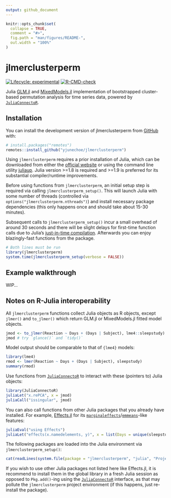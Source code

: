 ```yaml
---
output: github_document
---
```


<!-- README.md is generated from README.Rmd. Please edit that file -->

```r
knitr::opts_chunk$set(
  collapse = TRUE,
  comment = "#>",
  fig.path = "man/figures/README-",
  out.width = "100%"
)
```

# jlmerclusterperm

<!-- badges: start -->
[![Lifecycle: experimental](https://img.shields.io/badge/lifecycle-experimental-orange.svg)](https://lifecycle.r-lib.org/articles/stages.html#experimental)
[![R-CMD-check](https://github.com/yjunechoe/jlmerclusterperm/actions/workflows/R-CMD-check.yaml/badge.svg)](https://github.com/yjunechoe/jlmerclusterperm/actions/workflows/R-CMD-check.yaml)
<!-- badges: end -->

Julia [GLM.jl](https://github.com/JuliaStats/GLM.jl) and [MixedModels.jl](https://github.com/JuliaStats/MixedModels.jl) implementation of bootstrapped cluster-based permutation analysis for time series data, powered by [`JuliaConnectoR`](https://github.com/stefan-m-lenz/JuliaConnectoR).

## Installation

You can install the development version of jlmerclusterperm from [GitHub](https://github.com/yjunechoe/jlmerclusterperm) with:

``` r
# install.packages("remotes")
remotes::install_github("yjunechoe/jlmerclusterperm")
```

Using `jlmerclusterperm` requires a prior installation of Julia, which can be downloaded from either the [official website](https://julialang.org/) or using the command line utility [juliaup](https://github.com/JuliaLang/juliaup). Julia version >=1.8 is required and >=1.9 is preferred for its substantial compiler/runtime improvements.

Before using functions from `jlmerclusterperm`, an initial setup step is required via calling `jlmerclusterperm_setup()`. This will launch Julia with some number of threads (controlled via `options("jlmerclusterperm.nthreads")`) and install necessary package dependencies (this only happens once and should take about 15-30 minutes).

Subsequent calls to `jlmerclusterperm_setup()` incur a small overhead of around 30 seconds and there will be slight delays for first-time function calls due to Julia's [just-in-time compilation](https://docs.julialang.org/en/v1/). Afterwards you can enjoy blazingly-fast functions from the package.

```r
# Both lines must be run
library(jlmerclusterperm)
system.time(jlmerclusterperm_setup(verbose = FALSE))
```

## Example walkthrough

WIP...

## Notes on R-Julia interoperability

All `jlmerclusterperm` functions collect Julia objects as R objects, except `jlmer()` and `to_jlmer()` which return GLM.jl or MixedModels.jl fitted model objects.

```r
jmod <- to_jlmer(Reaction ~ Days + (Days | Subject), lme4::sleepstudy)
jmod # try `glance()` and `tidy()`
```

Model output should be comparable to that of `{lme4}` models:

```r
library(lme4)
rmod <- lmer(Reaction ~ Days + (Days | Subject), sleepstudy)
summary(rmod)
```

Use functions from [`JuliaConnectoR`](https://github.com/stefan-m-lenz/JuliaConnectoR) to interact with these (pointers to) Julia objects:

```r
library(JuliaConnectoR)
juliaLet("x.rePCA", x = jmod)
juliaCall("issingular", jmod)
```

You can also call functions from other Julia packages that you already have installed. For example, [Effects.jl](https://github.com/beacon-biosignals/Effects.jl) for its [`marginaleffects`](https://github.com/vincentarelbundock/marginaleffects)/[`emmeans`](https://github.com/rvlenth/emmeans)-like features:

```r
juliaEval("using Effects")
juliaLet("effects(x.namedelements, y)", x = list(Days = unique(sleepstudy$Days)), y = jmod)
```

The following packages are loaded into the Julia environment via `jlmerclusterperm_setup()`:

```r
cat(readLines(system.file(package = "jlmerclusterperm", "julia", "Project.toml")), sep = "\n")
```

If you wish to use other Julia packages not listed here like Effects.jl, it is recommend to install them in the global library in a fresh Julia session as opposed to `Pkg.add()`-ing using the [`JuliaConnectoR`](https://github.com/stefan-m-lenz/JuliaConnectoR) interface, as that may pollute the `jlmerclusterperm` project environment (if this happens, just re-install the package).
